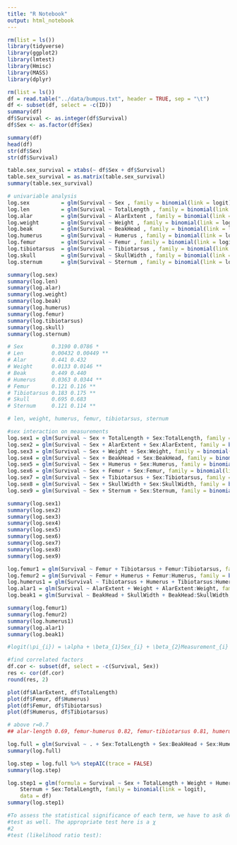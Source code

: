 ```yaml
---
title: "R Notebook"
output: html_notebook
---
```

```r
rm(list = ls())
library(tidyverse)
library(ggplot2)
library(lmtest)
library(Hmisc)
library(MASS)
library(dplyr)
```

```r
rm(list = ls())
df = read.table("../data/bumpus.txt", header = TRUE, sep = "\t")
df <- subset(df, select = -c(ID))
summary(df)
df$Survival <- as.integer(df$Survival)
df$Sex <- as.factor(df$Sex)
```

```r
summary(df)
head(df)
str(df$Sex)
str(df$Survival)
```

```r
table.sex_survival = xtabs(~ df$Sex + df$Survival)
table.sex_survival = as.matrix(table.sex_survival)
summary(table.sex_survival)
```

```r
# univariable analysis
log.sex          = glm(Survival ~ Sex , family = binomial(link = logit),data=df)
log.len          = glm(Survival ~ TotalLength , family = binomial(link = logit),data=df)
log.alar         = glm(Survival ~ AlarExtent , family = binomial(link = logit),data=df)
log.weight       = glm(Survival ~ Weight , family = binomial(link = logit),data=df)
log.beak         = glm(Survival ~ BeakHead , family = binomial(link = logit),data=df)
log.humerus      = glm(Survival ~ Humerus , family = binomial(link = logit),data=df)
log.femur        = glm(Survival ~ Femur , family = binomial(link = logit),data=df)
log.tibiotarsus  = glm(Survival ~ Tibiotarsus , family = binomial(link = logit),data=df)
log.skull        = glm(Survival ~ SkullWidth , family = binomial(link = logit),data=df)
log.sternum      = glm(Survival ~ Sternum , family = binomial(link = logit),data=df)

summary(log.sex)
summary(log.len)  
summary(log.alar)
summary(log.weight)
summary(log.beak)
summary(log.humerus)
summary(log.femur)
summary(log.tibiotarsus)
summary(log.skull)
summary(log.sternum)

# Sex         0.3190 0.0786 *
# Len         0.00432 0.00449 **
# Alar        0.441 0.432 
# Weight      0.0133 0.0146 **
# Beak        0.449 0.440
# Humerus     0.0363 0.0344 **
# Femur       0.121 0.116 **
# Tibiotarsus 0.183 0.175 **
# Skull       0.695 0.683
# Sternum     0.121 0.114 **

# len, weight, humerus, femur, tibiotarsus, sternum
```

```r
#sex interaction on measurements
log.sex1 = glm(Survival ~ Sex + TotalLength + Sex:TotalLength, family = binomial(link = logit),data=df)
log.sex2 = glm(Survival ~ Sex + AlarExtent + Sex:AlarExtent, family = binomial(link = logit),data=df)
log.sex3 = glm(Survival ~ Sex + Weight + Sex:Weight, family = binomial(link = logit),data=df)
log.sex4 = glm(Survival ~ Sex + BeakHead + Sex:BeakHead, family = binomial(link = logit),data=df)
log.sex5 = glm(Survival ~ Sex + Humerus + Sex:Humerus, family = binomial(link = logit),data=df)
log.sex6 = glm(Survival ~ Sex + Femur + Sex:Femur, family = binomial(link = logit),data=df)
log.sex7 = glm(Survival ~ Sex + Tibiotarsus + Sex:Tibiotarsus, family = binomial(link = logit),data=df)
log.sex8 = glm(Survival ~ Sex + SkullWidth + Sex:SkullWidth, family = binomial(link = logit),data=df)
log.sex9 = glm(Survival ~ Sex + Sternum + Sex:Sternum, family = binomial(link = logit),data=df)

summary(log.sex1)
summary(log.sex2)
summary(log.sex3)
summary(log.sex4)
summary(log.sex5)
summary(log.sex6)
summary(log.sex7)
summary(log.sex8)
summary(log.sex9)

log.femur1 = glm(Survival ~ Femur + Tibiotarsus + Femur:Tibiotarsus, family = binomial(link = logit),data=df)
log.femur2 = glm(Survival ~ Femur + Humerus + Femur:Humerus, family = binomial(link = logit),data=df)
log.humerus1 = glm(Survival ~ Tibiotarsus + Humerus + Tibiotarsus:Humerus, family = binomial(link = logit),data=df)
log.alar1 = glm(Survival ~ AlarExtent + Weight + AlarExtent:Weight, family = binomial(link = logit),data=df)
log.beak1 = glm(Survival ~ BeakHead + SkullWidth + BeakHead:SkullWidth, family = binomial(link = logit),data=df)

summary(log.femur1)
summary(log.femur2)
summary(log.humerus1)
summary(log.alar1)
summary(log.beak1)

#logit(\pi_{i}) = \alpha + \beta_{1}Sex_{i} + \beta_{2}Measurement_{i} + \beta_{3}Sex_{i}*Measurement_{i}

```

```r
#find correlated factors
df.cor <- subset(df, select = -c(Survival, Sex))
res <- cor(df.cor)
round(res, 2)

plot(df$AlarExtent, df$TotalLength)
plot(df$Femur, df$Humerus)
plot(df$Femur, df$Tibiotarsus)
plot(df$Humerus, df$Tibiotarsus)

# above r=0.7
## alar-length 0.69, femur-humerus 0.82, femur-tibiotarsus 0.81, humerus-tibiotarsus 0.75
```

```r
log.full = glm(Survival ~ . + Sex:TotalLength + Sex:BeakHead + Sex:Humerus + Sex:Sternum + Femur:Humerus + Tibiotarsus:Humerus + AlarExtent:Weight + BeakHead:SkullWidth, family = binomial(link = logit),data=df)
summary(log.full)
```


```r
log.step = log.full %>% stepAIC(trace = FALSE)
summary(log.step)

log.step1 = glm(formula = Survival ~ Sex + TotalLength + Weight + Humerus + 
    Sternum + Sex:TotalLength, family = binomial(link = logit), 
    data = df)
summary(log.step1)
```

```r
#To assess the statistical significance of each term, we have to ask dropterm() to perform a significance
#test as well. The appropriate test here is a χ
#2
#test (likelihood ratio test):
```